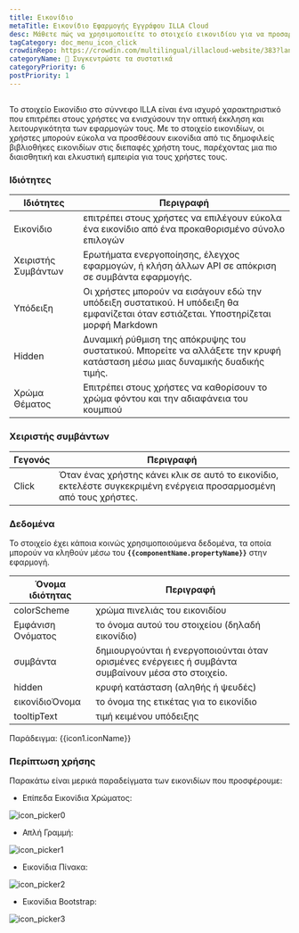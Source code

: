 ```yaml
---
title: Εικονίδιο
metaTitle: Εικονίδιο Εφαρμογής Εγγράφου ILLA Cloud
desc: Μάθετε πώς να χρησιμοποιείτε το στοιχείο εικονιδίου για να προσαρμόσετε και να διακοσμήσετε την εφαρμογή σας στο ILLA Cloud.
tagCategory: doc_menu_icon_click
crowdinRepo: https://crowdin.com/multilingual/illacloud-website/383?languages=el&filter=basic&value=0
categoryName: 🧬 Συγκεντρώστε τα συστατικά
categoryPriority: 6
postPriority: 1
---
```


## <h2 hidden>Τι είναι το εικονίδιο?</h2>

Το στοιχείο Εικονίδιο στο σύννεφο ILLA είναι ένα ισχυρό χαρακτηριστικό που επιτρέπει στους χρήστες να ενισχύσουν την οπτική έκκληση και λειτουργικότητα των εφαρμογών τους. Με το στοιχείο εικονιδίων, οι χρήστες μπορούν εύκολα να προσθέσουν εικονίδια από τις δημοφιλείς βιβλιοθήκες εικονιδίων στις διεπαφές χρήστη τους, παρέχοντας μια πιο διαισθητική και ελκυστική εμπειρία για τους χρήστες τους.

### Ιδιότητες

| Ιδιότητες           | Περιγραφή                                                                                                                                          |
| ------------------- | -------------------------------------------------------------------------------------------------------------------------------------------------- |
| Εικονίδιο           | επιτρέπει στους χρήστες να επιλέγουν εύκολα ένα εικονίδιο από ένα προκαθορισμένο σύνολο επιλογών                                                   |
| Χειριστής Συμβάντων | Ερωτήματα ενεργοποίησης, έλεγχος εφαρμογών, ή κλήση άλλων API σε απόκριση σε συμβάντα εφαρμογής.                                                   |
| Υπόδειξη            | Οι χρήστες μπορούν να εισάγουν εδώ την υπόδειξη συστατικού. Η υπόδειξη θα εμφανίζεται όταν εστιάζεται. Υποστηρίζεται μορφή Markdown                |
| Hidden              | Δυναμική ρύθμιση της απόκρυψης του συστατικού. Μπορείτε να αλλάξετε την κρυφή κατάσταση μέσω μιας δυναμικής δυαδικής τιμής.                        |
| Χρώμα Θέματος       | Επιτρέπει στους χρήστες να καθορίσουν το χρώμα φόντου και την αδιαφάνεια του κουμπιού                                                              |

### Χειριστής συμβάντων

| Γεγονός | Περιγραφή                                                                                                          |
| ------- | ------------------------------------------------------------------------------------------------------------------ |
| Click   | Όταν ένας χρήστης κάνει κλικ σε αυτό το εικονίδιο, εκτελέστε συγκεκριμένη ενέργεια προσαρμοσμένη από τους χρήστες. |

### Δεδομένα

Το στοιχείο έχει κάποια κοινώς χρησιμοποιούμενα δεδομένα, τα οποία μπορούν να κληθούν μέσω του **`{{componentName.propertyName}}`** στην εφαρμογή.

| Όνομα ιδιότητας     | Περιγραφή                                                                                          |
| ------------------- | -------------------------------------------------------------------------------------------------- |
| colorScheme         | χρώμα πινελιάς του εικονιδίου                                                                      |
| Εμφάνιση Ονόματος   | το όνομα αυτού του στοιχείου (δηλαδή εικονίδιο)                                                    |
| συμβάντα            | δημιουργούνται ή ενεργοποιούνται όταν ορισμένες ενέργειες ή συμβάντα συμβαίνουν μέσα στο στοιχείο. |
| hidden              | κρυφή κατάσταση (αληθής ή ψευδές)                                                                  |
| εικονίδιοΌνομα      | το όνομα της ετικέτας για το εικονίδιο                                                             |
| tooltipText         | τιμή κειμένου υπόδειξης                                                                            |

Παράδειγμα: {{icon1.iconName}}

### Περίπτωση χρήσης

Παρακάτω είναι μερικά παραδείγματα των εικονιδίων που προσφέρουμε:

-   Επίπεδα Εικονίδια Χρώματος:

![icon_picker0](https://cdn.illacloud.com/official-website/img/official-site/components/icon_picker0.jpg)

-   Απλή Γραμμή:

![icon_picker1](https://cdn.illacloud.com/official-website/img/official-site/components/icon_picker1.jpg)

-   Εικονίδια Πίνακα:

![icon_picker2](https://cdn.illacloud.com/official-website/img/official-site/components/icon_picker2.jpg)

-   Εικονίδια Bootstrap:

![icon_picker3](https://cdn.illacloud.com/official-website/img/official-site/components/icon_picker3.jpg)
